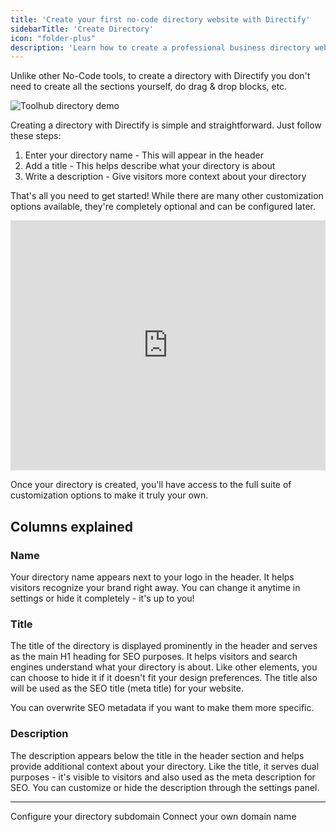 ```yaml
---
title: 'Create your first no-code directory website with Directify'
sidebarTitle: 'Create Directory'
icon: "folder-plus"
description: 'Learn how to create a professional business directory website in minutes with Directify - the no-code directory builder for listings, categories, and custom domains'
---
```


Unlike other No-Code tools, to create a directory with 
Directify you don't need to create all the sections yourself, 
do drag & drop blocks, etc.

<Frame>
  <img src="/images/toolhub.png" alt="Toolhub directory demo" />
</Frame>

Creating a directory with Directify is simple and straightforward. Just follow these steps:

1. Enter your directory name - This will appear in the header
2. Add a title - This helps describe what your directory is about
3. Write a description - Give visitors more context about your directory

That's all you need to get started! While there are many other customization options available, they're completely optional and can be configured later.

<Frame>
  <iframe width="100%" height="400" src="https://www.youtube.com/embed/JZI4uXQbaN8?si=f1SmcSqVsZrfSylA" title="YouTube video player" frameborder="0" allow="accelerometer; autoplay; clipboard-write; encrypted-media; gyroscope; picture-in-picture; web-share" referrerpolicy="strict-origin-when-cross-origin" allowfullscreen></iframe>
</Frame>

Once your directory is created, you'll have access to the full suite of customization options to make it truly your own.

## Columns explained

### Name

Your directory name appears next to your logo in the header. It helps visitors recognize your brand right away. You can change it anytime in settings or hide it completely - it's up to you!

### Title

The title of the directory is displayed prominently in the header and serves as the main H1 heading for SEO purposes. It helps visitors and search engines understand what your directory is about. Like other elements, you can choose to hide it if it doesn't fit your design preferences.
The title also will be used as the SEO title (meta title) for your website. 

You can overwrite SEO metadata if you want to make them more specific.

### Description

The description appears below the title in the header section and helps provide additional context about your directory. Like the title, it serves dual purposes - it's visible to visitors and also used as the meta description for SEO. You can customize or hide the description through the settings panel.

---

<CardGroup cols={2}>
  <Card
    title="Subdomain"
    icon="globe"
    href="/directories/subdomain"
  >
    Configure your directory subdomain
  </Card>
  <Card
    title="Custom Domain"
    icon="link"
    href="/directories/custom-domain"
  >
    Connect your own domain name
  </Card>
</CardGroup>